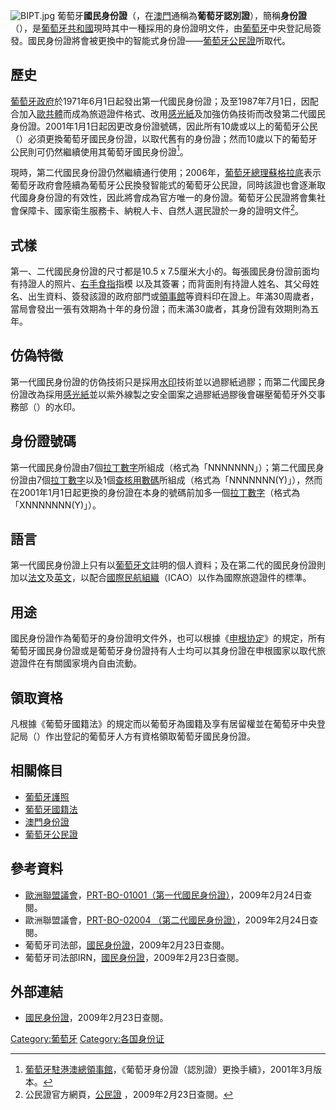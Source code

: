 [[File:BIPT.jpg|thumb]]
葡萄牙'''國民身份證'''（{{lang-pt|Bilhete de Identidade de Cidadão Nacional}}，在[[澳門|澳門]]通稱為'''葡萄牙認別證'''），簡稱'''身份證'''（{{lang|pt|Bilhete de Identidade, BI}}），是[[葡萄牙共和國|葡萄牙共和國]]現時其中一種採用的身份證明文件，由[[葡萄牙|葡萄牙]]中央登記局簽發。國民身份證將會被更換中的智能式身份證——[[葡萄牙公民證|葡萄牙公民證]]所取代。

== 歷史 ==
[[葡萄牙政府|葡萄牙政府]]於1971年6月1日起發出第一代國民身份證；及至1987年7月1日，因配合加入[[歐盟|歐共體]]而成為旅遊證件格式、改用[[感光紙|感光紙]]及加強仿偽技術而改發第二代國民身份證。2001年1月1日起因更改身份證號碼，因此所有10歲或以上的葡萄牙公民（{{lang|pt|Cartão de Portugal}}）必須更換葡萄牙國民身份證，以取代舊有的身份證；然而10歲以下的葡萄牙公民則可仍然繼續使用其葡萄牙國民身份證<ref>[[葡萄牙駐港澳總領事館|葡萄牙駐港澳總領事館]]，《葡萄牙身份證（認別證）更換手續》，2001年3月版本。{{pt}}</ref>。

現時，第二代國民身份證仍然繼續通行使用；2006年，[[葡萄牙總理|葡萄牙總理]][[若瑟·蘇格拉底|蘇格拉底]]表示葡萄牙政府會陸續為葡萄牙公民換發智能式的葡萄牙公民證，同時該證也會逐漸取代國身身份證的有效性，因此將會成為官方唯一的身份證。葡萄牙公民證將會集社會保障卡、國家衛生服務卡、納稅人卡、自然人選民證於一身的證明文件<ref>公民證官方網頁，[http://www.cartaodecidadao.pt/index.php 公民證] {{Wayback|url=http://www.cartaodecidadao.pt/index.php |date=20080324054600 }}，2009年2月23日查閱。{{pt}}</ref>。

== 式樣 ==
第一、二代國民身份證的尺寸都是10.5 x 7.5厘米大小的。每張國民身份證前面均有持證人的照片、[[右手|右手]][[食指|食指]]指模 以及其簽署；而背面則有持證人姓名、其父母姓名、出生資料、簽發該證的政府部門或[[領事館|領事館]]等資料印在證上。年滿30周歲者，當局會發出一張有效期為十年的身份證；而未滿30歲者，其身份證有效期則為五年。

== 仿偽特徵 ==
第一代國民身份證的仿偽技術只是採用[[水印|水印]]技術並以過膠紙過膠；而第二代國民身份證改為採用[[感光紙|感光紙]]並以紫外線製之安全圖案之過膠紙過膠後會碾壓葡萄牙外交事務部（{{lang|pt|Ministério dos Negócios Estrangeiros}}）的水印。

== 身份證號碼 ==
第一代國民身份證由7個[[拉丁數字|拉丁數字]]所組成（格式為「NNNNNNN」）；第二代國民身份證由7個[[拉丁數字|拉丁數字]]以及1個[[校驗碼|查核用數碼]]所組成（格式為「NNNNNNN(Y)」），然而在2001年1月1日起更換的身份證在本身的號碼前加多一個[[拉丁數字|拉丁數字]]（格式為「XNNNNNNN(Y)」）。

== 語言 ==
第一代國民身份證上只有以[[葡萄牙文|葡萄牙文]]註明的個人資料；及在第二代的國民身份證則加以[[法文|法文]]及[[英文|英文]]，以配合[[國際民航組織|國際民航組織]]（ICAO）以作為國際旅遊證件的標準。

== 用途 ==
國民身份證作為葡萄牙的身份證明文件外，也可以根據《[[申根协定|申根协定]]》的規定，所有葡萄牙國民身份證或是葡萄牙身份證持有人士均可以其身份證在申根國家以取代旅遊證件在有關國家境內自由流動。

== 領取資格 ==
凡根據《葡萄牙國籍法》的規定而以葡萄牙為國籍及享有居留權並在葡萄牙中央登記局（{{lang|pt|Conservatória dos Registos Centrais}}）作出登記的葡萄牙人方有資格領取葡萄牙國民身份證。

== 相關條目 ==
* [[葡萄牙護照|葡萄牙護照]]
* [[葡萄牙國籍法|葡萄牙國籍法]]
* [[澳門身份證|澳門身份證]]
* [[葡萄牙公民證|葡萄牙公民證]]

== 參考資料 ==
<span style="font-size:smaller;">
<references />
* [[歐洲聯盟議會|歐洲聯盟議會]]，[http://www.consilium.europa.eu/prado/PT/1008/docHome.html   PRT-BO-01001（第一代國民身份證）]，2009年2月24日查閱。{{pt}}
* 歐洲聯盟議會，[http://www.consilium.europa.eu/prado/PT/2652/docHome.html   PRT-BO-02004 （第二代國民身份證）]，2009年2月24日查閱。{{pt}}
* 葡萄牙司法部，[http://www.mj.gov.pt/sections/pessoas-e-bens/identificacao-e-registo/bilhete-de-identidade 國民身份證]，2009年2月23日查閱。{{pt}}
* 葡萄牙司法部IRN，[https://web.archive.org/web/20090225132506/http://www.irn.mj.pt/IRN/sections/irn/a_registral/identificacao-civil/docs-sobre-ident-c-e-cc/pedido-de-bilhete-de 國民身份證]，2009年2月23日查閱。{{pt}}
</span>

== 外部連結 ==
* [http://mat.absolutamente.net/c_bi.html 國民身份證]，2009年2月23日查閱。{{pt}}

[[Category:葡萄牙|Category:葡萄牙]]
[[Category:各国身份证|Category:各国身份证]]